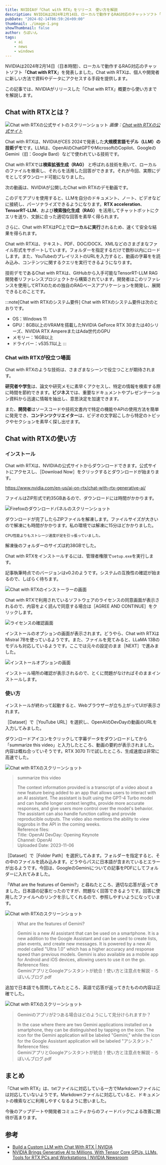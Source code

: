 ```yaml
---
title: NVIDIAが「Chat with RTX」をリリース　使い方を解説
description: NVIDIAは2024年2月14日、ローカルで動作するRAG対応のチャットソフト「Chat with RTX」を発表しました。Chat with RTXは、個人や開発者に新しい方法で資料やデータにアクセスする手段を提供します。この記事では、NVIDIAがリリースした「Chat with RTX」概要から使い方までを解説します。
pubDate: "2024-02-14T06:59:26+09:00"
thumbnail: ./image-1.png
showThumbnail: false
author: ろぼいん
tags:
    - ai
    - news
    - windows
---
```



NVIDIAは2024年2月14日（日本時間）、ローカルで動作するRAG対応のチャットソフト「**Chat with RTX**」を発表しました。Chat with RTXは、個人や開発者に新しい方法で資料やデータにアクセスする手段を提供します。

この記事では、NVIDIAがリリースした「Chat with RTX」概要から使い方までを解説します。

## Chat with RTXとは？

![Chat with RTXの公式サイトのスクリーンショット](./image-1.png)
*画像：[Chat with RTXの公式サイト](https://www.nvidia.com/en-us/ai-on-rtx/chat-with-rtx-generative-ai/)*

Chat with RTXは、NVIDIAがCES 2024で発表した**大規模言語モデル（LLM）の技術デモ**です。LLMは、OpenAIのChatGPTやMicrosoftのCopilot、GoogleのGemini（旧：Google Bard）などで使われている技術です。

Chat with RTXでは**検索拡張生成（RAG）** と呼ばれる技術を用いて、ローカルのファイルを検索し、それらを活用した回答ができます。それが今回、実際にデモとしてダウンロード可能になりました。

次の動画は、NVIDIAが公開したChat with RTXのデモ動画です。

<YouTube id="gdsRJZT3IJw" />

このデモアプリを使用すると、LLMを自分のドキュメント、ノート、ビデオなどに接続し、パーソナライズできるようになります。**RTX acceleration**、**TensorRT-LLM**、および**検索強化生成（RAG）** を活用してチャットボットにクエリを送り、文脈に合った適切な回答を素早く得られます。

さらに、Chat with RTXはPC上で**ローカルに実行**されるため、速くて安全な結果を得られます。

Chat with RTXは、テキスト、PDF、DOC/DOCX、XMLなどのさまざまなファイル形式をサポートしています。フォルダーを指定するだけで数秒以内にロードします。また、YouTubeのプレイリストのURLを入力すると、動画の字幕をを読み込み、コンテンツに関するクエリを実行できるようになります。

技術デモであるChat with RTXは、GitHubから入手可能なTensorRT-LLM RAG開発者リファレンスプロジェクトから構築されています。開発者はこのリファレンスを使用してRTXのための独自のRAGベースアプリケーションを開発し、展開できるとのことです。

:::note[Chat with RTXのシステム要件]
Chat with RTXのシステム要件は次のとおりです。

- OS：Windows 11
- GPU：8GB以上のVRAMを搭載したNVIDIA GeForce RTX 30または40シリーズ、NVIDIA RTX AmpereまたはAda世代のGPU
- メモリー：16GB以上
- ドライバー：v535.11以上
:::

### Chat with RTXが役立つ場面

Chat with RTXのような技術は、さまざまなシーンで役立つことが期待されます。

**研究者や学生**は、論文や研究メモに素早くアクセスし、特定の情報を検索する際に時間を節約できます。**ビジネス**では、重要なドキュメントやプレゼンテーション資料から迅速に情報を抽出し、意思決定を加速できます。

また、**開発者**はソースコードや技術文書内で特定の機能やAPIの使用方法を簡単に発見でき、**コンテンツクリエイター**は、ビデオの文字起こしから特定のトピックやセクションを素早く探し出せます。

## Chat with RTXの使い方

### インストール

Chat with RTXは、NVIDIAの公式サイトからダウンロードできます。公式サイトにアクセスし、［Download Now］をクリックするとダウンロードが始まります。

https://www.nvidia.com/en-us/ai-on-rtx/chat-with-rtx-generative-ai/

ファイルはZIP形式で約35GBあるので、ダウンロードには時間がかかります。

![Firefoxのダウンロードパネルのスクリーンショット](./image.png)

ダウンロードが完了したらZIPファイルを解凍します。ファイルサイズが大きいので解凍にも時間がかかります。私の環境では解凍に15分ほどかかりました。

<small>CPU性能よりもストレージ速度が足を引っ張っていました。</small>

解凍後のフォルダーのサイズは約38GBでした。

Chat with RTXをインストールするには、管理者権限で``setup.exe``を実行します。

記事執筆時点でのバージョンはv0.2のようです。システムの互換性の確認が始まるので、しばらく待ちます。

![Chat with RTXのインストーラーの画面](./image-2.png)

Chat with RTXで利用されているソフトウェアのライセンスの同意画面が表示されるので、内容をよく読んで同意する場合は［AGREE AND CONTINUE］をクリックします。

![ライセンスの確認画面](./image-3.png)

インストールのオプションの画面が表示されます。どうやら、Chat with RTXはMistral 7Bを使っているようです。また、ファイルを見てみると、LLaMA 13Bのモデルも対応しているようです。ここでは元々の設定のまま［NEXT］で進みました。

![インストールオプションの画面](./image-4.png)

インストール場所の確認が表示されるので、とくに問題がなければそのままインストールします。

### 使い方

インストールが終わって起動すると、Webブラウザーが立ち上がってUIが表示されます。

［Dataset］で［YouTube URL］を選択し、OpenAIのDevDayの動画のURLを入力してみました。

<YouTube id="U9mJuUkhUzk" />

ダウンロードアイコンをクリックして字幕データをダウンロードしてから「summarize this video」と入力したところ、動画の要約が表示されました。内容は概ね合っていそうです。RTX 3070 Tiで試したところ、生成速度は非常に高速でした。

![Chat with RTXのスクリーンショット](./image-5.png)

> summarize this video
>
> The context information provided is a transcript of a video about a new feature being added to an app that allows users to interact with an AI assistant. The assistant is built using the GPT-4 Turbo model and can handle longer context lengths, provide more accurate responses, and give users more control over the model's behavior. The assistant can also handle function calling and provide reproducible outputs. The video also mentions the ability to view logprobs in the API in the coming weeks.<br/>
> Reference files: <br/>
> Title: OpenAI DevDay: Opening Keynote<br/>
> Channel: OpenAI<br/>
> Uploaded Date: 2023-11-06

［Dataset］で［Folder Path］を選択してみます。フォルダーを指定すると、その中のファイルを読み込みます。どうやらパスに日本語が含まれているとエラーが出るようです。今回は、GoogleのGeminiについての記事をPDFにしてフォルダーに入れてみました。

<ArticleCard link="/article/2024/02/11/google-assistant-gemini-app/" />

「What are the features of Gemini?」と尋ねたところ、適切な応答が返ってきました。日本語の記事だったのですが、問題なく回答できるようです。回答に使用したファイルへのリンクを示してくれるので、参照しやすいようになっています。

![Chat with RTXのスクリーンショット](./image-6.png)

> What are the features of Gemini?
>
> Gemini is a new AI assistant that can be used on a smartphone. It is a new addition to the Google Assistant and can be used to create lists, plan events, and create new messages. It is powered by a new AI model called "Ultra 1.0" which has a higher accuracy and response speed than previous models. Gemini is also available as a mobile app for Android and iOS devices, allowing users to use it on the go.<br/>
> Reference files: <br/>
> GeminiアプリとGoogleアシスタントが統合！使い方と注意点を解説 - ろぼいんブログ.pdf

追加で日本語でも質問してみたところ、英語で応答が返ってきたものの内容は正確でした。

![Chat with RTXのスクリーンショット](./image-7.png)

> Geminiのアプリが2つある場合はどのようにして見分けられますか？
>
> In the case where there are two Gemini applications installed on a smartphone, they can be distinguished by tapping on the icon. The icon for the Gemini application will be labeled "Gemini," while the icon for the Google Assistant application will be labeled "アシスタント." <br/>
> Reference files: <br/>
> GeminiアプリとGoogleアシスタントが統合！使い方と注意点を解説 - ろぼいんブログ.pdf

## まとめ

「Chat with RTX」は、txtファイルに対応している一方でMarkdownファイルには対応していないようです。Markdownファイルに対応していると、ドキュメントの検索などに利用しやすくなるように思いました。

今後のアップデートや開発者コミュニティからのフィードバックによる改善に期待が高まります。

## 参考

- [Build a Custom LLM with Chat With RTX | NVIDIA](https://www.nvidia.com/en-us/ai-on-rtx/chat-with-rtx-generative-ai/)
- [NVIDIA Brings Generative AI to Millions, With Tensor Core GPUs, LLMs, Tools for RTX PCs and Workstations | NVIDIA Newsroom](https://nvidianews.nvidia.com/news/generative-ai-rtx-pcs-and-workstations)
